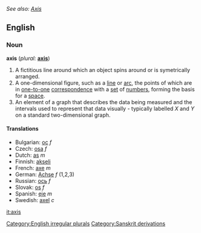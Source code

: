 ''See also: [[Axis]]''

==English==

===Noun===
'''axis'''  (''plural:'' '''[[axis]]''')

# A fictitious line around which an object spins around or is symetrically arranged.
# A one-dimensional figure, such as a [[line]] or [[arc]], the points of which are in [[one-to-one]] [[correspondence]] with a [[set]] of [[number]]s, forming the basis for a [[space]].
# An element of a graph that describes the data being measured and the intervals used to represent that data visually - typically labelled ''X'' and ''Y'' on a standard two-dimensional graph.

====Translations====

*Bulgarian: [[ос]] ''f''
*Czech: [[osa]] ''f''
*Dutch: [[as]] ''m''
*Finnish: [[akseli]]
*French: [[axe]] ''m''
*German: [[Achse]] ''f'' (1,2,3)
*Russian: [[oсь]]  ''f''
*Slovak: [[os]] ''f''
*Spanish: [[eje]] ''m''
*Swedish: [[axel]] ''c''

[[Category:English irregular plurals]]
[[Category:Sanskrit derivations]]

[[it:axis]]